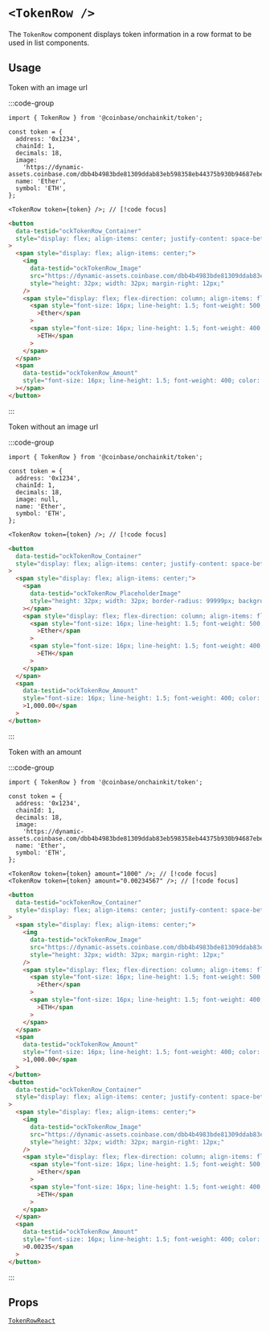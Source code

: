 
# `<TokenRow />`

The `TokenRow` component displays token information in a row format to be used in list components.

## Usage

Token with an image url

:::code-group

```tsx [code]
import { TokenRow } from '@coinbase/onchainkit/token';

const token = {
  address: '0x1234',
  chainId: 1,
  decimals: 18,
  image:
    'https://dynamic-assets.coinbase.com/dbb4b4983bde81309ddab83eb598358eb44375b930b94687ebe38bc22e52c3b2125258ffb8477a5ef22e33d6bd72e32a506c391caa13af64c00e46613c3e5806/asset_icons/4113b082d21cc5fab17fc8f2d19fb996165bcce635e6900f7fc2d57c4ef33ae9.png',
  name: 'Ether',
  symbol: 'ETH',
};

<TokenRow token={token} />; // [!code focus]
```

```html [return html]
<button
  data-testid="ockTokenRow_Container"
  style="display: flex; align-items: center; justify-content: space-between; cursor: pointer; padding: 4px 8px; width: 100%;"
>
  <span style="display: flex; align-items: center;">
    <img
      data-testid="ockTokenRow_Image"
      src="https://dynamic-assets.coinbase.com/dbb4b4983bde81309ddab83eb598358eb44375b930b94687ebe38bc22e52c3b2125258ffb8477a5ef22e33d6bd72e32a506c391caa13af64c00e46613c3e5806/asset_icons/4113b082d21cc5fab17fc8f2d19fb996165bcce635e6900f7fc2d57c4ef33ae9.png"
      style="height: 32px; width: 32px; margin-right: 12px;"
    />
    <span style="display: flex; flex-direction: column; align-items: flex-start;">
      <span style="font-size: 16px; line-height: 1.5; font-weight: 500; color: rgb(10, 11, 13);"
        >Ether</span
      >
      <span style="font-size: 16px; line-height: 1.5; font-weight: 400; color: rgb(91, 97, 110);"
        >ETH</span
      >
    </span>
  </span>
  <span
    data-testid="ockTokenRow_Amount"
    style="font-size: 16px; line-height: 1.5; font-weight: 400; color: rgb(91, 97, 110);"
  ></span>
</button>
```

:::

<App>
  <div className="pane">
    <TokenRow
      token={{
        address: '0x1234',
        chainId: 1,
        decimals: 18,
        image:
          'https://dynamic-assets.coinbase.com/dbb4b4983bde81309ddab83eb598358eb44375b930b94687ebe38bc22e52c3b2125258ffb8477a5ef22e33d6bd72e32a506c391caa13af64c00e46613c3e5806/asset_icons/4113b082d21cc5fab17fc8f2d19fb996165bcce635e6900f7fc2d57c4ef33ae9.png',
        name: 'Ether',
        symbol: 'ETH',
      }}
    />
  </div>
</App>

Token without an image url

:::code-group

```tsx [code]
import { TokenRow } from '@coinbase/onchainkit/token';

const token = {
  address: '0x1234',
  chainId: 1,
  decimals: 18,
  image: null,
  name: 'Ether',
  symbol: 'ETH',
};

<TokenRow token={token} />; // [!code focus]
```

```html [return html]
<button
  data-testid="ockTokenRow_Container"
  style="display: flex; align-items: center; justify-content: space-between; cursor: pointer; padding: 4px 8px; width: 100%;"
>
  <span style="display: flex; align-items: center;">
    <span
      data-testid="ockTokenRow_PlaceholderImage"
      style="height: 32px; width: 32px; border-radius: 99999px; background: gray; margin-right: 12px;"
    ></span>
    <span style="display: flex; flex-direction: column; align-items: flex-start;">
      <span style="font-size: 16px; line-height: 1.5; font-weight: 500; color: rgb(10, 11, 13);"
        >Ether</span
      >
      <span style="font-size: 16px; line-height: 1.5; font-weight: 400; color: rgb(91, 97, 110);"
        >ETH</span
      >
    </span>
  </span>
  <span
    data-testid="ockTokenRow_Amount"
    style="font-size: 16px; line-height: 1.5; font-weight: 400; color: rgb(91, 97, 110);"
    >1,000.00</span
  >
</button>
```

:::

<App>
  <div className="pane">
    <TokenRow
      token={{
        address: '0x1234',
        chainId: 1,
        decimals: 18,
        image: null,
        name: 'Ether',
        symbol: 'ETH',
      }}
      amount="1000.00234"
    />
  </div>
</App>

Token with an amount

:::code-group

```tsx [code]
import { TokenRow } from '@coinbase/onchainkit/token';

const token = {
  address: '0x1234',
  chainId: 1,
  decimals: 18,
  image:
    'https://dynamic-assets.coinbase.com/dbb4b4983bde81309ddab83eb598358eb44375b930b94687ebe38bc22e52c3b2125258ffb8477a5ef22e33d6bd72e32a506c391caa13af64c00e46613c3e5806/asset_icons/4113b082d21cc5fab17fc8f2d19fb996165bcce635e6900f7fc2d57c4ef33ae9.png',
  name: 'Ether',
  symbol: 'ETH',
};

<TokenRow token={token} amount="1000" />; // [!code focus]
<TokenRow token={token} amount="0.00234567" />; // [!code focus]
```

```html [return html]
<button
  data-testid="ockTokenRow_Container"
  style="display: flex; align-items: center; justify-content: space-between; cursor: pointer; padding: 4px 8px; width: 100%;"
>
  <span style="display: flex; align-items: center;">
    <img
      data-testid="ockTokenRow_Image"
      src="https://dynamic-assets.coinbase.com/dbb4b4983bde81309ddab83eb598358eb44375b930b94687ebe38bc22e52c3b2125258ffb8477a5ef22e33d6bd72e32a506c391caa13af64c00e46613c3e5806/asset_icons/4113b082d21cc5fab17fc8f2d19fb996165bcce635e6900f7fc2d57c4ef33ae9.png"
      style="height: 32px; width: 32px; margin-right: 12px;"
    />
    <span style="display: flex; flex-direction: column; align-items: flex-start;">
      <span style="font-size: 16px; line-height: 1.5; font-weight: 500; color: rgb(10, 11, 13);"
        >Ether</span
      >
      <span style="font-size: 16px; line-height: 1.5; font-weight: 400; color: rgb(91, 97, 110);"
        >ETH</span
      >
    </span>
  </span>
  <span
    data-testid="ockTokenRow_Amount"
    style="font-size: 16px; line-height: 1.5; font-weight: 400; color: rgb(91, 97, 110);"
    >1,000.00</span
  >
</button>
<button
  data-testid="ockTokenRow_Container"
  style="display: flex; align-items: center; justify-content: space-between; cursor: pointer; padding: 4px 8px; width: 100%;"
>
  <span style="display: flex; align-items: center;">
    <img
      data-testid="ockTokenRow_Image"
      src="https://dynamic-assets.coinbase.com/dbb4b4983bde81309ddab83eb598358eb44375b930b94687ebe38bc22e52c3b2125258ffb8477a5ef22e33d6bd72e32a506c391caa13af64c00e46613c3e5806/asset_icons/4113b082d21cc5fab17fc8f2d19fb996165bcce635e6900f7fc2d57c4ef33ae9.png"
      style="height: 32px; width: 32px; margin-right: 12px;"
    />
    <span style="display: flex; flex-direction: column; align-items: flex-start;">
      <span style="font-size: 16px; line-height: 1.5; font-weight: 500; color: rgb(10, 11, 13);"
        >Ether</span
      >
      <span style="font-size: 16px; line-height: 1.5; font-weight: 400; color: rgb(91, 97, 110);"
        >ETH</span
      >
    </span>
  </span>
  <span
    data-testid="ockTokenRow_Amount"
    style="font-size: 16px; line-height: 1.5; font-weight: 400; color: rgb(91, 97, 110);"
    >0.00235</span
  >
</button>
```

:::

<App>
  <div className="pane">
    <TokenRow
      token={{
        address: '0x1234',
        chainId: 1,
        decimals: 18,
        image:
          'https://dynamic-assets.coinbase.com/dbb4b4983bde81309ddab83eb598358eb44375b930b94687ebe38bc22e52c3b2125258ffb8477a5ef22e33d6bd72e32a506c391caa13af64c00e46613c3e5806/asset_icons/4113b082d21cc5fab17fc8f2d19fb996165bcce635e6900f7fc2d57c4ef33ae9.png',
        name: 'Ether',
        symbol: 'ETH',
      }}
      amount="1000"
    />
  </div>
  <div className="pane">
    <TokenRow
      token={{
        address: '0x1234',
        chainId: 1,
        decimals: 18,
        image:
          'https://dynamic-assets.coinbase.com/dbb4b4983bde81309ddab83eb598358eb44375b930b94687ebe38bc22e52c3b2125258ffb8477a5ef22e33d6bd72e32a506c391caa13af64c00e46613c3e5806/asset_icons/4113b082d21cc5fab17fc8f2d19fb996165bcce635e6900f7fc2d57c4ef33ae9.png',
        name: 'Ether',
        symbol: 'ETH',
      }}
      amount="0.00234567"
    />
  </div>
</App>

## Props

[`TokenRowReact`](/token/types#tokenrowreact)
